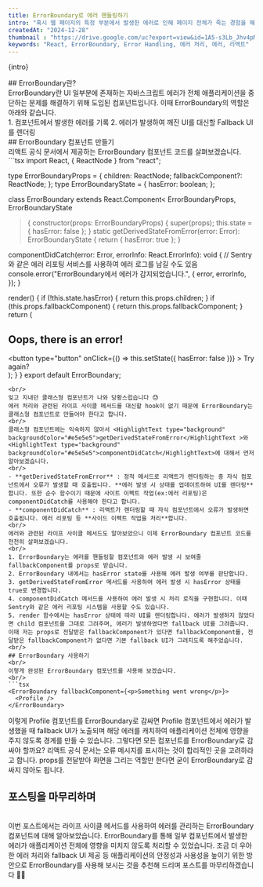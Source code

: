 ```yaml
---
title: ErrorBoundary로 에러 핸들링하기
intro: "혹시 웹 페이지의 특정 부분에서 발생한 에러로 인해 페이지 전체가 죽는 경험을 해보셨나요? 이런 상황을 방지하기 위해 리액트에서는 에러의 경계를 구분 지어 에러가 페이지 전체에 영향을 미치지 않도록 할 수 있습니다. 이번 포스트에서는 리액트에서 소개하는 ErrorBoundary 컴포넌트를 사용하여 에러 관리하는 방법에 대해 알아보겠습니다."
createdAt: "2024-12-28"
thumbnail : "https://drive.google.com/uc?export=view&id=1A5-s3Lb_Jhv4pM4rn2qmqQdMGC0OqHIb"
keywords: "React, ErrorBoundary, Error Handling, 에러 처리, 에러, 리액트"
---
```

<p>{intro}</p>
<Spacing size="lg" />
## ErrorBoundary란?
<br/>
ErrorBoundary란 UI 일부분에 존재하는 자바스크립트 에러가 전체 애플리케이션을 중단하는 문제를 해결하기 위해 도입된 컴포넌트입니다.
이때 ErrorBoundary의 역할은 아래와 같습니다.
<br/>
1. 컴포넌트에서 발생한 에러를 기록
2. 에러가 발생하여 깨진 UI를 대신할 Fallback UI를 렌더링
<br/>
## ErrorBoundary 컴포넌트 만들기
<br/>
리액트 공식 문서에서 제공하는 ErrorBoundary 컴포넌트 코드를 살펴보겠습니다.
<br/>
```tsx
import React, { ReactNode } from "react";

type ErrorBoundaryProps = {
  children: ReactNode;
  fallbackComponent?: ReactNode;
};
type ErrorBoundaryState = {
  hasError: boolean;
};

class ErrorBoundary extends React.Component<
  ErrorBoundaryProps,
  ErrorBoundaryState
> {
  constructor(props: ErrorBoundaryProps) {
    super(props);
    this.state = { hasError: false };
  }
  static getDerivedStateFromError(error: Error): ErrorBoundaryState {
    return { hasError: true };
  }

  componentDidCatch(error: Error, errorInfo: React.ErrorInfo): void {
    // Sentry와 같은 에러 리포팅 서비스를 사용하여 에러 로그를 남길 수도 있음
    console.error("ErrorBoundary에서 에러가 감지되었습니다.", {
      error,
      errorInfo,
    });
  }

  render() {
    if (!this.state.hasError) {
      return this.props.children;
    }
    if (this.props.fallbackComponent) {
      return this.props.fallbackComponent;
    }
    return (
         <div>
          <h2>Oops, there is an error!</h2>
          <button
            type="button"
            onClick={() => this.setState({ hasError: false })}
          >
            Try again?
          </button>
        </div>
    );
  }
}
export default ErrorBoundary;

```
<br/>
잊고 지내던 클래스형 컴포넌트가 나와 당황스럽습니다 😓
에러 처리와 관련된 라이프 사이클 메서드를 대신할 hook이 없기 때문에 ErrorBoundary는 클래스형 컴포넌트로 만들어야 한다고 합니다.
<br/>
클래스형 컴포넌트에는 익숙하지 않아서 <HighlightText type="background" backgroundColor="#e5e5e5">getDerivedStateFromError</HighlightText >와 <HighlightText type="background" backgroundColor="#e5e5e5">componentDidCatch</HighlightText>에 대해서 먼저 알아보겠습니다.
<br/>
- **getDerivedStateFromError** : 정적 메서드로 리액트가 렌더링하는 중 자식 컴포넌트에서 오류가 발생할 때 호출됩니다. **에러 발생 시 상태를 업데이트하여 UI를 렌더링**합니다. 또한 순수 함수이기 때문에 사이트 이펙트 작업(ex:에러 리포팅)은 componentDidCatch를 사용해야 한다고 합니다.
- **componentDidCatch** : 리액트가 렌더링할 때 자식 컴포넌트에서 오류가 발생하면 호출됩니다. 에러 리포팅 등 **사이드 이펙트 작업을 처리**합니다.
<br/>
에러와 관련된 라이프 사이클 메서드도 알아보았으니 이제 ErrorBoundary 컴포넌트 코드를 천천히 살펴보겠습니다.
<br/>
1. ErrorBoundary는 에러를 핸들링할 컴포넌트와 에러 발생 시 보여줄 fallbackComponent를 props로 받습니다.
2. ErrorBoundary 내에서는 hasError state를 사용해 에러 발생 여부를 판단합니다.
3. getDerivedStateFromError 메서드를 사용하여 에러 발생 시 hasError 상태를 true로 변경합니다.
4. componentDidCatch 메서드를 사용하여 에러 발생 시 처리 로직을 구현합니다. 이때 Sentry와 같은 에러 리포팅 시스템을 사용할 수도 있습니다.
5. render 함수에서는 hasError 상태에 따라 UI를 렌더링합니다. 에러가 발생하지 않았다면 child 컴포넌트를 그대로 그려주며, 에러가 발생하였다면 fallback UI를 그려줍니다. 이때 저는 props로 전달받은 fallbackComponent가 있다면 fallbackComponent를, 전달받은 fallbackComponent가 없다면 기본 fallback UI가 그려지도록 해주었습니다.
<br/>
## ErrorBoundary 사용하기
<br/>
이렇게 완성된 ErrorBoundary 컴포넌트를 사용해 보겠습니다.
<br/>
```tsx
<ErrorBoundary fallbackComponent={<p>Something went wrong</p>}>
  <Profile />
</ErrorBoundary>

```
이렇게 Profile 컴포넌트를 ErrorBoundary로 감싸면 Profile 컴포넌트에서 에러가 발생했을 때 fallback UI가 노출되며 해당 에러를 캐치하여 애플리케이션 전체에 영향을 주지 않도록 경계를 만들 수 있습니다.
그렇다면 모든 컴포넌트를 ErrorBoundary로 감싸야 할까요? 리액트 공식 문서는 오류 메시지를 표시하는 것이 합리적인 곳을 고려하라고 합니다. props를 전달받아 화면을 그리는 역할만 한다면 굳이 ErrorBoundary로 감싸지 않아도 됩니다.
<br/>
## 포스팅을 마무리하며
<br/>
이번 포스트에서는 라이프 사이클 메서드를 사용하여 에러를 관리하는 ErrorBoundary 컴포넌트에 대해 알아보았습니다. ErrorBoundary를 통해 일부 컴포넌트에서 발생한 에러가 애플리케이션 전체에 영향을 미치지 않도록 처리할 수 있었습니다. 조금 더 우아한 에러 처리와 fallback UI 제공 등 애플리케이션의 안정성과 사용성을 높이기 위한 방안으로 ErrorBoundary를 사용해 보시는 것을 추천해 드리며 포스트를 마무리하겠습니다 👋👋 



